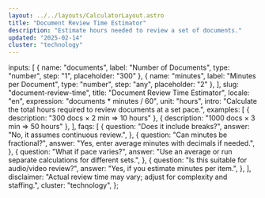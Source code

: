 ```yaml
---
layout: ../../layouts/CalculatorLayout.astro
title: "Document Review Time Estimator"
description: "Estimate hours needed to review a set of documents."
updated: "2025-02-14"
cluster: "technology"
---
```



  inputs: [
    { name: "documents", label: "Number of Documents", type: "number", step: "1", placeholder: "300" },
    { name: "minutes", label: "Minutes per Document", type: "number", step: "any", placeholder: "2" },
  ],
  slug: "document-review-time",
  title: "Document Review Time Estimator",
  locale: "en",
  expression: "documents * minutes / 60",
  unit: "hours",
  intro: "Calculate the total hours required to review documents at a set pace.",
  examples: [
    { description: "300 docs × 2 min ⇒ 10 hours" },
    { description: "1000 docs × 3 min ⇒ 50 hours" },
  ],
  faqs: [
    {
      question: "Does it include breaks?",
      answer: "No, it assumes continuous review.",
    },
    {
      question: "Can minutes be fractional?",
      answer: "Yes, enter average minutes with decimals if needed.",
    },
    {
      question: "What if pace varies?",
      answer: "Use an average or run separate calculations for different sets.",
    },
    {
      question: "Is this suitable for audio/video review?",
      answer: "Yes, if you estimate minutes per item.",
    },
  ],
  disclaimer: "Actual review time may vary; adjust for complexity and staffing.",
  cluster: "technology",
};

<Calculator schema={schema} />


